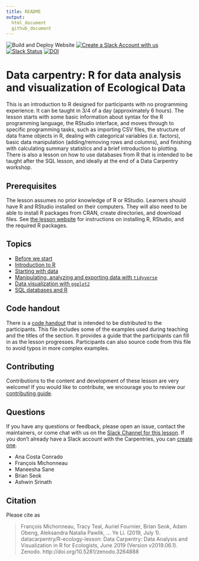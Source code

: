 ```yaml
---
title: README
output: 
  html_document
  github_document
---
```


![Build and Deploy Website](https://github.com/datacarpentry/R-ecology-lesson/workflows/Build%20and%20Deploy%20Website/badge.svg)
[![Create a Slack Account with us](https://img.shields.io/badge/Create_Slack_Account-The_Carpentries-071159.svg)](https://swc-slack-invite.herokuapp.com/)
[![Slack Status](https://img.shields.io/badge/Slack_Channel-DC_Ecology_R-E01563.svg)](https://swcarpentry.slack.com/messages/C9X9EC405)
[![DOI](https://zenodo.org/badge/DOI/10.5281/zenodo.3264888.svg)](https://doi.org/10.5281/zenodo.3264888)


# Data carpentry: R for data analysis and visualization of Ecological Data

This is an introduction to R designed for participants with no programming
experience. It can be taught in 3/4 of a day (approximately 6 hours). 
The lesson starts with some basic information about syntax for the R programming 
language, the RStudio interface, and moves through to specific programming tasks, 
such as importing CSV files, the structure of data frame objects in R, dealing 
with categorical variables (i.e. factors), basic data manipulation 
(adding/removing rows and columns), and finishing with calculating summary 
statistics and a brief introduction to plotting. 
There is also a lesson on how to use databases from R that is intended to be 
taught after the SQL lesson, and ideally at the end of a Data Carpentry workshop.

## Prerequisites

The lesson assumes no prior knowledge of R or RStudio.
Learners should have R and RStudio installed on their computers. They will also 
need to be able to install R packages from CRAN, create directories, and 
download files. 
See [the lesson website](https://datacarpentry.org/R-ecology-lesson/index.html) 
for instructions on installing R, RStudio, and the required R packages.

## Topics

* [Before we start](https://datacarpentry.org/R-ecology-lesson/00-before-we-start.html)
* [Introduction to R](https://datacarpentry.org/R-ecology-lesson/01-intro-to-r.html)
* [Starting with data](https://datacarpentry.org/R-ecology-lesson/02-starting-with-data.html)
* [Manipulating, analyzing and exporting data with `tidyverse`](https://datacarpentry.org/R-ecology-lesson/03-dplyr.html)
* [Data visualization with `ggplot2`](https://datacarpentry.org/R-ecology-lesson/04-visualization-ggplot2.html)
* [SQL databases and R](https://datacarpentry.org/R-ecology-lesson/05-r-and-databases.html)


## Code handout

There is a [code handout](https://datacarpentry.org/R-ecology-lesson/code-handout.R) 
that is intended to be distributed to the participants. 
This file includes some of the examples used during teaching and the titles of 
the section. It provides a guide that the participants can fill in as the lesson 
progresses. Participants can also source code from this file to avoid typos in 
more complex examples.

## Contributing

Contributions to the content and development of these lesson are very welcome!
If you would like to contribute, we encourage you to review our [contributing guide](CONTRIBUTING.Rmd).

## Questions

If you have any questions or feedback, please open an issue, contact the
maintainers, or come chat with us on the 
[Slack Channel for this lesson](https://swcarpentry.slack.com/messages/C9X9EC405). 
If you don't already have a Slack account with the Carpentries, you can 
[create one](https://swc-slack-invite.herokuapp.com/).

* Ana Costa Conrado
* François Michonneau
* Maneesha Sane
* Brian Seok
* Ashwin Srinath

## Citation

Please cite as

> François Michonneau, Tracy Teal, Auriel Fournier, Brian Seok, Adam Obeng, 
> Aleksandra Natalia Pawlik, … Ye Li. (2019, July 1). 
> datacarpentry/R-ecology-lesson: Data Carpentry: Data Analysis and 
> Visualization in R for Ecologists, June 2019 (Version v2019.06.1). Zenodo. 
> http://doi.org/10.5281/zenodo.3264888
